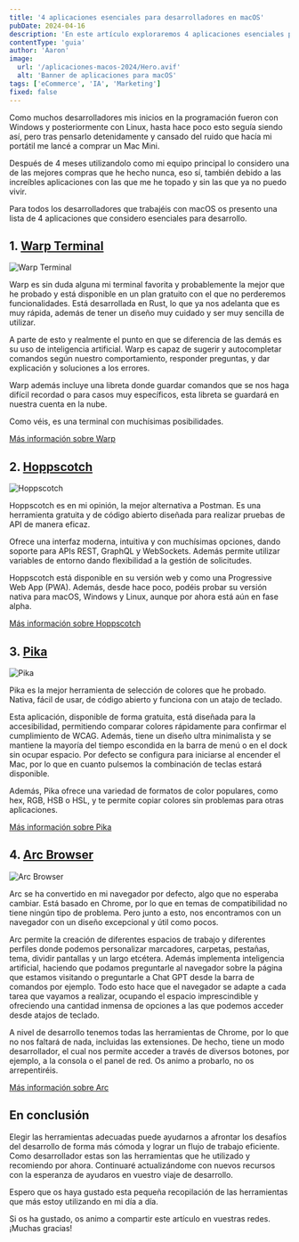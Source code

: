 ```yaml
---
title: '4 aplicaciones esenciales para desarrolladores en macOS'
pubDate: 2024-04-16
description: 'En este artículo exploraremos 4 aplicaciones esenciales para desarrollar de forma más cómoda y eficiente en macOS en 2024.'
contentType: 'guia'
author: 'Aaron'
image:
  url: '/aplicaciones-macos-2024/Hero.avif'
  alt: 'Banner de aplicaciones para macOS'
tags: ['eCommerce', 'IA', 'Marketing']
fixed: false
---
```


Como muchos desarrolladores mis inicios en la programación fueron con Windows y posteriormente con Linux, hasta hace poco esto seguía siendo así, pero tras pensarlo detenidamente y cansado del ruido que hacía mi portátil me lancé a comprar un Mac Mini.

Después de 4 meses utilizandolo como mi equipo principal lo considero una de las mejores compras que he hecho nunca, eso sí, también debido a las increíbles aplicaciones con las que me he topado y sin las que ya no puedo vivir.

Para todos los desarrolladores que trabajéis con macOS os presento una lista de 4 aplicaciones que considero esenciales para desarrollo.

## 1. [Warp Terminal](https://app.warp.dev/referral/RVJ9PY)

![Warp Terminal](/aplicaciones-macos-2024/Warp.avif)

Warp es sin duda alguna mi terminal favorita y probablemente la mejor que he probado y está disponible en un plan gratuito con el que no perderemos funcionalidades. Está desarrollada en Rust, lo que ya nos adelanta que es muy rápida, además de tener un diseño muy cuidado y ser muy sencilla de utilizar.

A parte de esto y realmente el punto en que se diferencia de las demás es su uso de inteligencia artificial. Warp es capaz de sugerir y autocompletar comandos según nuestro comportamiento, responder preguntas, y dar explicación y soluciones a los errores.

Warp además incluye una libreta donde guardar comandos que se nos haga difícil recordad o para casos muy específicos, esta libreta se guardará en nuestra cuenta en la nube.

Como véis, es una terminal con muchísimas posibilidades.

[Más información sobre Warp](https://app.warp.dev/referral/RVJ9PY)

## 2. [Hoppscotch](https://hoppscotch.com/)

![Hoppscotch](/aplicaciones-macos-2024/Hoppscotch.avif)

Hoppscotch es en mi opinión, la mejor alternativa a Postman. Es una herramienta gratuita y de código abierto diseñada para realizar pruebas de API de manera eficaz.

Ofrece una interfaz moderna, intuitiva y con muchísimas opciones, dando soporte para APIs REST, GraphQL y WebSockets. Además permite utilizar variables de entorno dando flexibilidad a la gestión de solicitudes.

Hoppscotch está disponible en su versión web y como una Progressive Web App (PWA). Además, desde hace poco, podéis probar su versión nativa para macOS, Windows y Linux, aunque por ahora está aún en fase alpha.

[Más información sobre Hoppscotch](https://hoppscotch.com/)

## 3. [Pika](https://superhighfives.com/pika)

![Pika](/aplicaciones-macos-2024/Pika.avif)

Pika es la mejor herramienta de selección de colores que he probado. Nativa, fácil de usar, de código abierto y funciona con un atajo de teclado.

Esta aplicación, disponible de forma gratuita, está diseñada para la accesibilidad, permitiendo comparar colores rápidamente para confirmar el cumplimiento de WCAG. Además, tiene un diseño ultra minimalista y se mantiene la mayoría del tiempo escondida en la barra de menú o en el dock sin ocupar espacio. Por defecto se configura para iniciarse al encender el Mac, por lo que en cuanto pulsemos la combinación de teclas estará disponible.

Además, Pika ofrece una variedad de formatos de color populares, como hex, RGB, HSB o HSL, y te permite copiar colores sin problemas para otras aplicaciones.

[Más información sobre Pika](https://superhighfives.com/pika)

## 4. [Arc Browser](https://arc.net/gift/cce84c0b)

![Arc Browser](/aplicaciones-macos-2024/Arc.avif)

Arc se ha convertido en mi navegador por defecto, algo que no esperaba cambiar. Está basado en Chrome, por lo que en temas de compatibilidad no tiene ningún tipo de problema. Pero junto a esto, nos encontramos con un navegador con un diseño excepcional y útil como pocos.

Arc permite la creación de diferentes espacios de trabajo y diferentes perfiles donde podemos personalizar marcadores, carpetas, pestañas, tema, dividir pantallas y un largo etcétera. Además implementa inteligencia artificial, haciendo que podamos preguntarle al navegador sobre la página que estamos visitando o preguntarle a Chat GPT desde la barra de comandos por ejemplo. Todo esto hace que el navegador se adapte a cada tarea que vayamos a realizar, ocupando el espacio imprescindible y ofreciendo una cantidad inmensa de opciones a las que podemos acceder desde atajos de teclado.

A nivel de desarrollo tenemos todas las herramientas de Chrome, por lo que no nos faltará de nada, incluidas las extensiones. De hecho, tiene un modo desarrollador, el cual nos permite acceder a través de diversos botones, por ejemplo, a la consola o el panel de red. Os animo a probarlo, no os arrepentiréis.

[Más información sobre Arc](https://arc.net/gift/cce84c0b)

## En conclusión

Elegir las herramientas adecuadas puede ayudarnos a afrontar los desafíos del desarrollo de forma más cómoda y lograr un flujo de trabajo eficiente. Como desarrollador estas son las herramientas que he utilizado y recomiendo por ahora. Continuaré actualizándome con nuevos recursos con la esperanza de ayudaros en vuestro viaje de desarrollo.

Espero que os haya gustado esta pequeña recopilación de las herramientas que más estoy utilizando en mi día a día.

Si os ha gustado, os animo a compartir este artículo en vuestras redes. ¡Muchas gracias!
